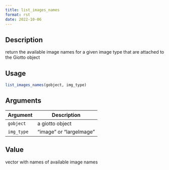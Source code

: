 ```yaml
--- 
title: list_images_names 
format: rst 
date: 2022-10-06 
--- 
```


## Description

return the available image names for a given image type that are attached to the Giotto object


## Usage

```r
list_images_names(gobject, img_type)
```


## Arguments

Argument      |Description
------------- |----------------
`gobject`     |     a giotto object
`img_type`     |     "image" or "largeImage"


## Value

vector with names of available image names


